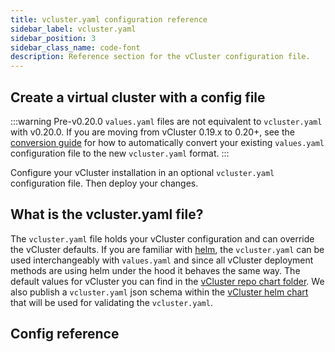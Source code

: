 ```yaml
---
title: vcluster.yaml configuration reference
sidebar_label: vcluster.yaml
sidebar_position: 3
sidebar_class_name: code-font
description: Reference section for the vCluster configuration file.
---
```




## Create a virtual cluster with a config file

:::warning
Pre-v0.20.0 `values.yaml` files are not equivalent to `vcluster.yaml` with v0.20.0. If you are moving from vCluster 0.19.x to 0.20+, see the [conversion guide](../../reference/migrations/0-20-migration) for how to automatically convert your existing `values.yaml` configuration file to the new `vcluster.yaml` format.
:::


Configure your vCluster installation in an optional `vcluster.yaml` configuration file. Then deploy your changes.

<DeployChanges/>

## What is the vcluster.yaml file?

The `vcluster.yaml` file holds your vCluster configuration and can override the vCluster defaults. If you are familiar with [helm](https://helm.sh/), the `vcluster.yaml` can be used interchangeably with `values.yaml` and since all vCluster deployment methods are using helm under the hood it behaves the same way. The default values for vCluster you can find in the [vCluster repo chart folder](https://github.com/loft-sh/vcluster/blob/main/chart/values.yaml). We also publish a `vcluster.yaml` json schema within the [vCluster helm chart](https://github.com/loft-sh/vcluster/blob/main/chart/values.schema.json) that will be used for validating the `vcluster.yaml`.

## Config reference

<ExportKubeConfig/>
<Integrations/>
<Sync/>
<Networking/>
<Policies/>
<ControlPlane/>
<RBAC/>
<SleepMode/>
<Plugins/>
<Experimental/>
<External />
<Telemetry/>
